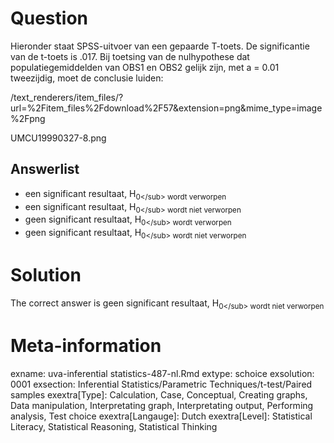 Question
========

Hieronder staat SPSS-uitvoer van een gepaarde T-toets. De significantie van de t-toets is .017. Bij toetsing van de nulhypothese dat populatiegemiddelden van OBS1 en OBS2 gelijk zijn, met a = 0.01 tweezijdig, moet de conclusie luiden: 

 /text_renderers/item_files/?url=%2Fitem_files%2Fdownload%2F57&extension=png&mime_type=image%2Fpng 

 UMCU19990327-8.png 

Answerlist
----------
* een significant resultaat, H<sub>0<\/sub> wordt verworpen
* een significant resultaat, H<sub>0<\/sub> wordt niet verworpen
* geen significant resultaat, H<sub>0<\/sub> wordt verworpen
* geen significant resultaat, H<sub>0<\/sub> wordt niet verworpen

Solution
========

The correct answer is  geen significant resultaat, H<sub>0<\/sub> wordt niet verworpen 

Meta-information
================
exname: uva-inferential statistics-487-nl.Rmd 
extype: schoice 
exsolution: 0001 
exsection: Inferential Statistics/Parametric Techniques/t-test/Paired samples
exextra[Type]: Calculation, Case, Conceptual, Creating graphs, Data manipulation, Interpretating graph, Interpretating output, Performing analysis, Test choice 
exextra[Langauge]: Dutch 
exextra[Level]: Statistical Literacy, Statistical Reasoning, Statistical Thinking 
